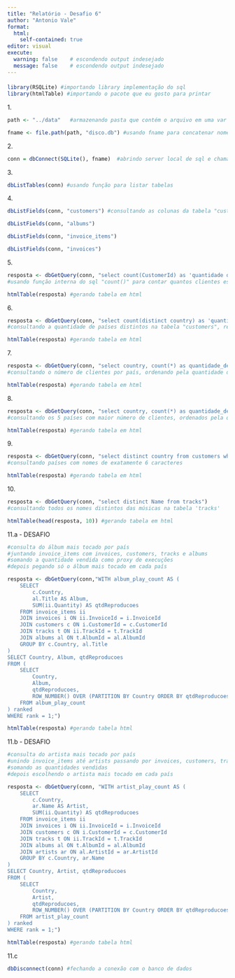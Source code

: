 ---
title: "Relatório - Desafio 6"
author: "Antonio Vale"
format: 
  html:
    self-contained: true
editor: visual
execute:
  warning: false    # escondendo output indesejado 
  message: false    # escondendo output indesejado
---

#### 

```{r}
library(RSQLite) #importando library implementação do sql
library(htmlTable) #importando o pacote que eu gosto para printar
```

1\.

```{r}
path <- "../data"   #armazenando pasta que contém o arquivo em uma var

fname <- file.path(path, "disco.db") #usando fname para concatenar nome da pasta e do arquivo
```

2\.

```{r}
conn = dbConnect(SQLite(), fname)  #abrindo server local de sql e chamando conexão de "conn", abrimos o arquivo localizado em 1
```

3\.

```{r}
dbListTables(conn) #usando função para listar tabelas
```

4\.

```{r}
dbListFields(conn, "customers") #consultando as colunas da tabela "customers"
```
```{r}
dbListFields(conn, "albums")
```
```{r}
dbListFields(conn, "invoice_items")

```
```{r}
dbListFields(conn, "invoices")
```

5\.

```{r}
resposta <- dbGetQuery(conn, "select count(CustomerId) as 'quantidade de clientes' from customers") 
#usando função interna do sql "count()" para contar quantos clientes estão cadastrados, e chamamos a coluna de "quantidade de clientes"

htmlTable(resposta) #gerando tabela em html
```

6\.

```{r}
resposta <- dbGetQuery(conn, "select count(distinct country) as 'quantidade de países' from customers") 
#consultando a quantidade de países distintos na tabela "customers", renomeando a coluna para 'quantidade de países'

htmlTable(resposta) #gerando tabela em html
```

7\.

```{r}
resposta <- dbGetQuery(conn, "select country, count(*) as quantidade_de_clientes from customers group by country order by quantidade_de_clientes desc") 
#consultando o número de clientes por país, ordenando pela quantidade de clientes em ordem decrescente

htmlTable(resposta) #gerando tabela em html
```

8\.

```{r}
resposta <- dbGetQuery(conn, "select country, count(*) as quantidade_de_clientes from customers group by country order by quantidade_de_clientes desc limit 5") 
#consultando os 5 países com maior número de clientes, ordenados pela quantidade de clientes

htmlTable(resposta) #gerando tabela em html
```

9\.

```{r}
resposta <- dbGetQuery(conn, "select distinct country from customers where length(country)=6") 
#consultando países com nomes de exatamente 6 caracteres

htmlTable(resposta) #gerando tabela em html
```

10\.

```{r}
resposta <- dbGetQuery(conn, "select distinct Name from tracks")
#consultando todos os nomes distintos das músicas na tabela 'tracks'

htmlTable(head(resposta, 10)) #gerando tabela em html
```

11.a - DESAFIO
```{r}
#consulta do álbum mais tocado por país
#juntando invoice_items com invoices, customers, tracks e albums
#somando a quantidade vendida como proxy de execuções
#depois pegando só o álbum mais tocado em cada país

resposta <- dbGetQuery(conn,"WITH album_play_count AS (
    SELECT 
        c.Country,
        al.Title AS Album,
        SUM(ii.Quantity) AS qtdReproducoes
    FROM invoice_items ii
    JOIN invoices i ON ii.InvoiceId = i.InvoiceId
    JOIN customers c ON i.CustomerId = c.CustomerId
    JOIN tracks t ON ii.TrackId = t.TrackId
    JOIN albums al ON t.AlbumId = al.AlbumId
    GROUP BY c.Country, al.Title
)
SELECT Country, Album, qtdReproducoes
FROM (
    SELECT 
        Country,
        Album,
        qtdReproducoes,
        ROW_NUMBER() OVER (PARTITION BY Country ORDER BY qtdReproducoes DESC) AS rank
    FROM album_play_count
) ranked
WHERE rank = 1;")

htmlTable(resposta) #gerando tabela html
```

11.b - DESAFIO
```{r}
#consulta do artista mais tocado por país
#unindo invoice_items até artists passando por invoices, customers, tracks e albums
#somando as quantidades vendidas
#depois escolhendo o artista mais tocado em cada país

resposta <- dbGetQuery(conn, "WITH artist_play_count AS (
    SELECT 
        c.Country,
        ar.Name AS Artist,
        SUM(ii.Quantity) AS qtdReproducoes
    FROM invoice_items ii
    JOIN invoices i ON ii.InvoiceId = i.InvoiceId
    JOIN customers c ON i.CustomerId = c.CustomerId
    JOIN tracks t ON ii.TrackId = t.TrackId
    JOIN albums al ON t.AlbumId = al.AlbumId
    JOIN artists ar ON al.ArtistId = ar.ArtistId
    GROUP BY c.Country, ar.Name
)
SELECT Country, Artist, qtdReproducoes
FROM (
    SELECT 
        Country,
        Artist,
        qtdReproducoes,
        ROW_NUMBER() OVER (PARTITION BY Country ORDER BY qtdReproducoes DESC) AS rank
    FROM artist_play_count
) ranked
WHERE rank = 1;")

htmlTable(resposta) #gerando tabela html
```



11.c

```{r}
dbDisconnect(conn) #fechando a conexão com o banco de dados
```

